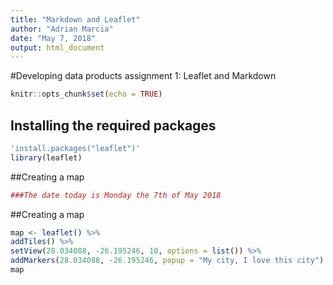 ---
title: "Markdown and Leaflet"
author: "Adrian Marcia"
date: "May 7, 2018"
output: html_document
---
#Developing data products assignment 1: Leaflet and Markdown

```{r setup, include=FALSE}
knitr::opts_chunk$set(echo = TRUE)
```

## Installing the required packages
```{r}
'install.packages("leaflet")'
library(leaflet)
```
##Creating a map
```{r}
###The date today is Monday the 7th of May 2018
```

##Creating a map
```{r}
map <- leaflet() %>%
addTiles() %>%
setView(28.034088, -26.195246, 10, options = list()) %>%
addMarkers(28.034088, -26.195246, popup = "My city, I love this city")
map
```